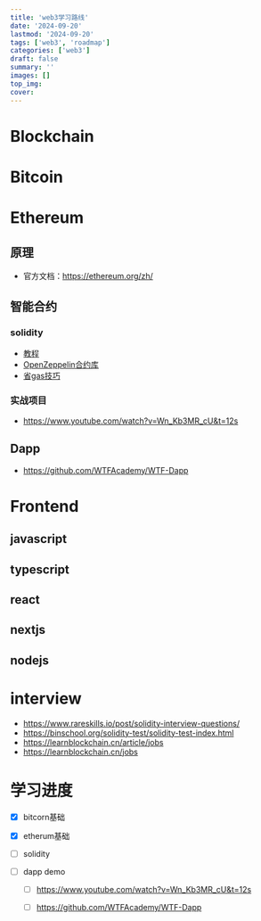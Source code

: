 ```yaml
---
title: 'web3学习路线'
date: '2024-09-20'
lastmod: '2024-09-20'
tags: ['web3', 'roadmap']
categories: ['web3']
draft: false
summary: ''
images: []
top_img: 
cover: 
---
```


# Blockchain

# Bitcoin

# Ethereum

## 原理

- 官方文档：https://ethereum.org/zh/



## 智能合约

### solidity

- [教程](https://www.wtf.academy/)
- [OpenZeppelin合约库](https://github.com/OpenZeppelin/openzeppelin-contracts)
- [省gas技巧](https://github.com/WTFAcademy/WTF-gas-optimization)

### 实战项目

- https://www.youtube.com/watch?v=Wn_Kb3MR_cU&t=12s



## Dapp

- https://github.com/WTFAcademy/WTF-Dapp

# Frontend

## javascript

## typescript

## react

## nextjs

## nodejs

# interview

- https://www.rareskills.io/post/solidity-interview-questions/
- https://binschool.org/solidity-test/solidity-test-index.html
- https://learnblockchain.cn/article/jobs
- https://learnblockchain.cn/jobs



# 学习进度

- [x] bitcorn基础

- [x] etherum基础

- [ ] solidity

- [ ] dapp demo

  - [ ] https://www.youtube.com/watch?v=Wn_Kb3MR_cU&t=12s

  - [ ] https://github.com/WTFAcademy/WTF-Dapp

